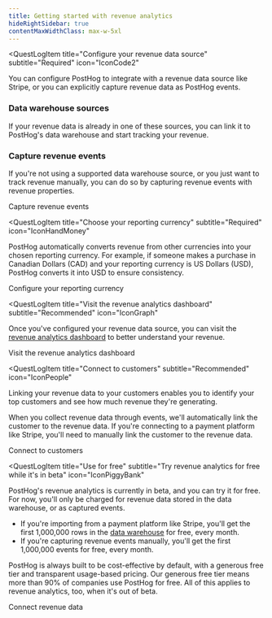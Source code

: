 ```yaml
---
title: Getting started with revenue analytics
hideRightSidebar: true
contentMaxWidthClass: max-w-5xl
---
```





<RevAnalyticsBetaWarning />

<QuestLog firstSpeechBubble="Let's get started!" lastSpeechBubble="Time to understand your revenue!">

<QuestLogItem
    title="Configure your revenue data source"
    subtitle="Required"
    icon="IconCode2"
>

  You can configure PostHog to integrate with a revenue data source like Stripe, or you can explicitly capture revenue data as PostHog events.

  ### Data warehouse sources

  If your revenue data is already in one of these sources, you can link it to PostHog's data warehouse and start tracking your revenue.

  <DataWarehouseSources />

  ### Capture revenue events

  If you're not using a supported data warehouse source, or you just want to track revenue manually, you can do so by capturing revenue events with revenue properties.

  <CallToAction type="primary" to="/docs/revenue-analytics/capture-revenue-events">
    Capture revenue events
  </CallToAction>

</QuestLogItem>

<QuestLogItem 
    title="Choose your reporting currency"
    subtitle="Required"
    icon="IconHandMoney"
>

  PostHog automatically converts revenue from other currencies into your chosen reporting currency. For example, if someone makes a purchase in Canadian Dollars (CAD) and your reporting currency is US Dollars (USD), PostHog converts it into USD to ensure consistency.

  <ProductScreenshot
      imageLight = "https://res.cloudinary.com/dmukukwp6/image/upload/update_currency_light_9345e4640f.png" 
      imageDark = "https://res.cloudinary.com/dmukukwp6/image/upload/update_currency_dark_dc5c40bd15.png"
      alt="Revenue analytics currency picker" 
      classes="rounded"
  />


  <CallToAction type="primary" to="https://app.posthog.com/data-management/revenue">
    Configure your reporting currency
  </CallToAction>

</QuestLogItem>

<QuestLogItem
    title="Visit the revenue analytics dashboard"
    subtitle="Recommended"
    icon="IconGraph"
>

  Once you've configured your revenue data source, you can visit the [revenue analytics dashboard](/docs/revenue-analytics/dashboard) to better understand your revenue.

  <ProductScreenshot
    imageLight = "https://res.cloudinary.com/dmukukwp6/image/upload/Screenshot_2025_09_05_at_14_05_35_288e8e0d6c.png"
    imageDark = "https://res.cloudinary.com/dmukukwp6/image/upload/Screenshot_2025_09_05_at_14_06_29_e4fe61d678.png"
    alt="Revenue analytics dashboard" 
    classes="rounded"
  />

  <CallToAction type="primary" to="/docs/revenue-analytics/dashboard">
    Visit the revenue analytics dashboard
  </CallToAction>

</QuestLogItem>

<QuestLogItem
  title="Connect to customers"
  subtitle="Recommended"
  icon="IconPeople"
>

  Linking your revenue data to your customers enables you to identify your top customers and see how much revenue they're generating.

  When you collect revenue data through events, we'll automatically link the customer to the revenue data. If you're connecting to a payment platform like Stripe, you'll need to manually link the customer to the revenue data.

  <CallToAction type="primary" to="/docs/revenue-analytics/connect-to-customers">
    Connect to customers
  </CallToAction>

</QuestLogItem>

<QuestLogItem 
  title="Use for free"
  subtitle="Try revenue analytics for free while it's in beta"
  icon="IconPiggyBank"
>

  PostHog's revenue analytics is currently in beta, and you can try it for free. For now, you'll only be charged for revenue data stored in the data warehouse, or as captured events. 
  
  - If you're importing from a payment platform like Stripe, you'll get the first 1,000,000 rows in the [data warehouse](/pricing) for free, every month.
  - If you're capturing revenue events manually, you'll get the first 1,000,000 events for free, every month.

  PostHog is always built to be cost-effective by default, with a generous free tier and transparent usage-based pricing. Our generous free tier means more than 90% of companies use PostHog for free. All of this applies to revenue analytics, too, when it's out of beta.

  <CallToAction type="primary" to="/docs/revenue-analytics/payment-platforms">
    Connect revenue data
  </CallToAction>

</QuestLogItem>

</QuestLog>